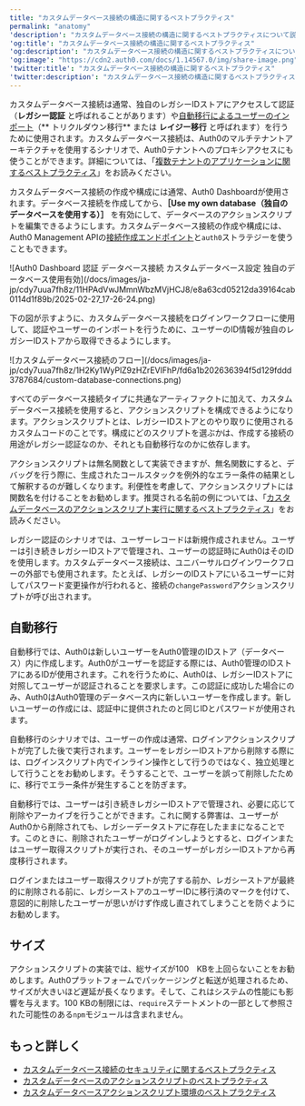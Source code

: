 ```yaml
---
title: "カスタムデータベース接続の構造に関するベストプラクティス"
permalink: "anatomy"
'description': "カスタムデータベース接続の構造に関するベストプラクティスについて説明します。"
'og:title': "カスタムデータベース接続の構造に関するベストプラクティス"
'og:description': "カスタムデータベース接続の構造に関するベストプラクティスについて説明します。"
'og:image': "https://cdn2.auth0.com/docs/1.14567.0/img/share-image.png"
'twitter:title': "カスタムデータベース接続の構造に関するベストプラクティス"
'twitter:description': "カスタムデータベース接続の構造に関するベストプラクティスについて説明します。"
---
```


カスタムデータベース接続は通常、独自のレガシーIDストアにアクセスして認証（**レガシー認証** と呼ばれることがあります）や[自動移行によるユーザーのインポート](/docs/ja-jp/manage-users/user-migration/configure-automatic-migration-from-your-database)（** トリクルダウン移行** または **レイジー移行** と呼ばれます）を行うために使用されます。カスタムデータベース接続は、Auth0のマルチテナントアーキテクチャを使用するシナリオで、Auth0テナントへのプロキシアクセスにも使うことができます。詳細については、「[複数テナントのアプリケーションに関するベストプラクティス](/docs/ja-jp/get-started/auth0-overview/create-tenants/multi-tenant-apps-best-practices)」をお読みください。

カスタムデータベース接続の作成や構成には通常、<Tooltip data-tooltip-id="react-containers-DefinitionTooltip-0" href="/docs/ja-jp/glossary?term=auth0-dashboard" tip="Auth0 Dashboard: サービスを構成するためのAuth0の主製品。" cta="用語集の表示">Auth0 Dashboard</Tooltip>が使用されます。データベース接続を作成してから、**［Use my own database（独自のデータベースを使用する）］** を有効にして、データベースのアクションスクリプトを編集できるようにします。カスタムデータベース接続の作成や構成には、Auth0 <Tooltip data-tooltip-id="react-containers-DefinitionTooltip-0" href="/docs/ja-jp/glossary?term=management-api" tip="Management API: 顧客が管理タスクを実行できるようにするための製品。" cta="用語集の表示">Management API</Tooltip>の[接続作成エンドポイント](https://auth0.com/docs/api/management/v2#!/Connections/post_connections)と`auth0`ストラテジーを使うこともできます。

<Frame>![Auth0 Dashboard 認証 データベース接続 カスタムデータベース設定 独自のデータベース使用有効](/docs/images/ja-jp/cdy7uua7fh8z/11HPAdVwJMmnWbzMVjHCJ8/e8a63cd05212da39164cab0114d1f89b/2025-02-27_17-26-24.png)</Frame>

下の図が示すように、カスタムデータベース接続をログインワークフローに使用して、認証やユーザーのインポートを行うために、ユーザーのID情報が独自のレガシーIDストアから取得できるようにします。

<Frame>![カスタムデータベース接続のフロー](/docs/images/ja-jp/cdy7uua7fh8z/1H2Ky1WyPlZ9zHZrEVlFhP/fd6a1b202636394f5d129fddd3787684/custom-database-connections.png)</Frame>

すべてのデータベース接続タイプに共通なアーティファクトに加えて、カスタムデータベース接続を使用すると、アクションスクリプトを構成できるようになります。アクションスクリプトとは、レガシーIDストアとのやり取りに使用されるカスタムコードのことです。構成にどのスクリプトを選ぶかは、作成する接続の用途がレガシー認証なのか、それとも自動移行なのかに依存します。

アクションスクリプトは無名関数として実装できますが、無名関数にすると、デバッグを行う際に、生成されたコールスタックを例外的なエラー条件の結果として解釈するのが難しくなります。利便性を考慮して、アクションスクリプトには関数名を付けることをお勧めします。推奨される名前の例については、「[カスタムデータベースのアクションスクリプト実行に関するベストプラクティス](/docs/ja-jp/authenticate/database-connections/custom-db/custom-database-connections-scripts/execution)」をお読みください。

レガシー認証のシナリオでは、ユーザーレコードは新規作成されません。ユーザーは引き続きレガシーIDストアで管理され、ユーザーの認証時にAuth0はそのIDを使用します。カスタムデータベース接続は、ユニバーサルログインワークフローの外部でも使用されます。たとえば、レガシーのIDストアにいるユーザーに対してパスワード変更操作が行われると、接続の`changePassword`アクションスクリプトが呼び出されます。

## 自動移行

自動移行では、Auth0は新しいユーザーをAuth0管理のIDストア（データベース）内に作成します。Auth0がユーザーを認証する際には、Auth0管理のIDストアにあるIDが使用されます。これを行うために、Auth0は、レガシーIDストアに対照してユーザーが認証されることを要求します。この認証に成功した場合にのみ、Auth0はAuth0管理のデータベース内に新しいユーザーを作成します。新しいユーザーの作成には、認証中に提供されたのと同じIDとパスワードが使用されます。

自動移行のシナリオでは、ユーザーの作成は通常、ログインアクションスクリプトが完了した後で実行されます。ユーザーをレガシーIDストアから削除する際には、ログインスクリプト内でインライン操作として行うのではなく、独立処理として行うことをお勧めします。そうすることで、ユーザーを誤って削除したために、移行でエラー条件が発生することを防ぎます。

自動移行では、ユーザーは引き続きレガシーIDストアで管理され、必要に応じて削除やアーカイブを行うことができます。これに関する弊害は、ユーザーがAuth0から削除されても、レガシーデータストアに存在したままになることです。このときに、削除されたユーザーがログインしようとすると、ログインまたはユーザー取得スクリプトが実行され、そのユーザーがレガシーIDストアから再度移行されます。

ログインまたはユーザー取得スクリプトが完了する前か、レガシーストアが最終的に削除される前に、レガシーストアのユーザーIDに移行済のマークを付けて、意図的に削除したユーザーが思いがけず作成し直されてしまうことを防ぐようにお勧めします。

## サイズ

アクションスクリプトの実装では、総サイズが100　KBを上回らないことをお勧めします。Auth0プラットフォームでパッケージングと転送が処理されるため、サイズが大きいほど遅延が長くなります。そして、これはシステムの性能にも影響を与えます。100 KBの制限には、`require`ステートメントの一部として参照された可能性のある`npm`モジュールは含まれません。

## もっと詳しく

* [カスタムデータベース接続のセキュリティに関するベストプラクティス](/docs/ja-jp/authenticate/database-connections/custom-db/custom-database-connections-scripts/connection-security)
* [カスタムデータベースのアクションスクリプトのベストプラクティス](/docs/ja-jp/authenticate/database-connections/custom-db/custom-database-connections-scripts/execution)
* [カスタムデータベースアクションスクリプト環境のベストプラクティス](/docs/ja-jp/authenticate/database-connections/custom-db/custom-database-connections-scripts/environment)